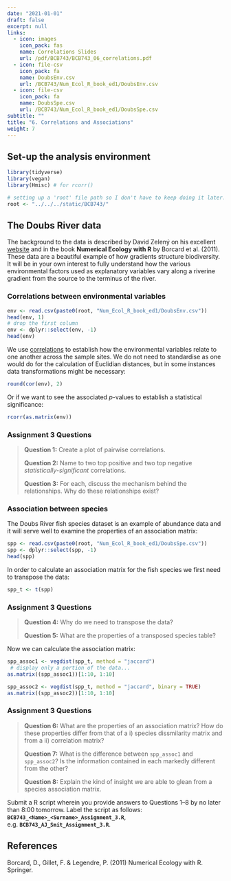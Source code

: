 ```yaml
---
date: "2021-01-01"
draft: false
excerpt: null
links:
  - icon: images
    icon_pack: fas
    name: Correlations Slides
    url: /pdf/BCB743/BCB743_06_correlations.pdf
  - icon: file-csv
    icon_pack: fa
    name: DoubsEnv.csv
    url: /BCB743/Num_Ecol_R_book_ed1/DoubsEnv.csv
  - icon: file-csv
    icon_pack: fa
    name: DoubsSpe.csv
    url: /BCB743/Num_Ecol_R_book_ed1/DoubsSpe.csv
subtitle: ""
title: "6. Correlations and Associations"
weight: 7
---
```


<!--- # Topic 6: Correlations and associations --->

## Set-up the analysis environment

```r
library(tidyverse)
library(vegan)
library(Hmisc) # for rcorr()

# setting up a 'root' file path so I don't have to keep doing it later...
root <- "../../../static/BCB743/"
```

## The Doubs River data

The background to the data is described by David Zelený on his excellent [website](https://www.davidzeleny.net/anadat-r/doku.php/en:data:doubs) and in the book **Numerical Ecology with R** by Borcard et al. (2011). These data are a beautiful example of how gradients structure biodiversity. It will be in your own interest to fully understand how the various environmental factors used as explanatory variables vary along a riverine gradient from the source to the terminus of the river.

### Correlations between environmental variables

```r
env <- read.csv(paste0(root, "Num_Ecol_R_book_ed1/DoubsEnv.csv"))
head(env, 1)
# drop the first column
env <- dplyr::select(env, -1)
head(env)
```

We use [correlations](https://ajsmit.netlify.app/workshops/quantecol/chapters/06-correlations/) to establish how the environmental variables relate to one another across the sample sites. We do not need to standardise as one would do for the calculation of Euclidian distances, but in some instances data transformations might be necessary:

```r
round(cor(env), 2)
```

Or if we want to see the associated *p*-values to establish a statistical significance:

```r
rcorr(as.matrix(env))
```

### Assignment 3 Questions

> **Question 1:** Create a plot of pairwise correlations.
>
> **Question 2:** Name to two top positive and two top negative *statistically-significant* correlations.
>
> **Question 3:** For each, discuss the mechanism behind the relationships. Why do these relationships exist?

### Association between species

The Doubs River fish species dataset is an example of abundance data and it will serve well to examine the properties of an association matrix:

```r
spp <- read.csv(paste0(root, "Num_Ecol_R_book_ed1/DoubsSpe.csv"))
spp <- dplyr::select(spp, -1)
head(spp)
```

In order to calculate an association matrix for the fish species we first need to transpose the data:

```r
spp_t <- t(spp)
```

### Assignment 3 Questions

> **Question 4:** Why do we need to transpose the data?
>
> **Question 5:** What are the properties of a transposed species table?

Now we can calculate the association matrix:

```r
spp_assoc1 <- vegdist(spp_t, method = "jaccard")
 # display only a portion of the data...
as.matrix((spp_assoc1))[1:10, 1:10]
```

```r
spp_assoc2 <- vegdist(spp_t, method = "jaccard", binary = TRUE)
as.matrix((spp_assoc2))[1:10, 1:10]
```

### Assignment 3 Questions

> **Question 6:** What are the properties of an association matrix? How do these properties differ from that of a i) species dissmilarity matrix and from a ii) correlation matrix?
>
> **Question 7:** What is the difference between `spp_assoc1` and `spp_assoc2`? Is the information contained in each markedly different from the other?
>
> **Question 8:** Explain the kind of insight we are able to glean from a species association matrix.

Submit a R script wherein you provide answers to Questions 1--8 by no later than 8:00 tomorrow. Label the script as follows: **`BCB743_<Name>_<Surname>_Assignment_3.R`**, e.g. **`BCB743_AJ_Smit_Assignment_3.R`**.

## References

Borcard, D., Gillet, F. & Legendre, P. (2011) Numerical Ecology with R. Springer.
